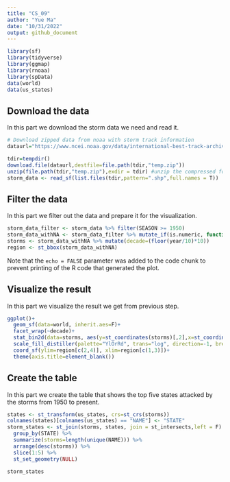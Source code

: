 ```yaml
---
title: "CS_09"
author: "Yue Ma"
date: "10/31/2022"
output: github_document
---
```


```r

library(sf)
library(tidyverse)
library(ggmap)
library(rnoaa)
library(spData)
data(world)
data(us_states)

```

## Download the data
In this part we download the storm data we need and read it.


```r
# Download zipped data from noaa with storm track information
dataurl="https://www.ncei.noaa.gov/data/international-best-track-archive-for-climate-stewardship-ibtracs/v04r00/access/shapefile/IBTrACS.NA.list.v04r00.points.zip"

tdir=tempdir()
download.file(dataurl,destfile=file.path(tdir,"temp.zip"))
unzip(file.path(tdir,"temp.zip"),exdir = tdir) #unzip the compressed folder
storm_data <- read_sf(list.files(tdir,pattern=".shp",full.names = T))
```

## Filter the data

In this part we filter out the data and prepare it for the visualization.

```r
storm_data_filter <- storm_data %>% filter(SEASON >= 1950)
storm_data_withNA <- storm_data_filter %>% mutate_if(is.numeric, function(x) ifelse(x==-999.0,NA,x))
storms <- storm_data_withNA %>% mutate(decade=(floor(year/10)*10))
region <- st_bbox(storm_data_withNA)

```

Note that the `echo = FALSE` parameter was added to the code chunk to prevent printing of the R code that generated the plot.

## Visualize the result

In this part we visualize the result we get from previous step.


```r
ggplot()+
  geom_sf(data=world, inherit.aes=F)+
  facet_wrap(~decade)+
  stat_bin2d(data=storms, aes(y=st_coordinates(storms)[,2],x=st_coordinates(storms)[,1]),bins=100)+
  scale_fill_distiller(palette="YlOrRd", trans="log", direction=-1, breaks = c(1,10,100,1000))+
  coord_sf(ylim=region[c(2,4)], xlim=region[c(1,3)])+
  theme(axis.title=element_blank())

```

## Create the table

In this part we create the table that shows the top five states attacked by the storms from 1950 to present.


```r
states <- st_transform(us_states, crs=st_crs(storms))
colnames(states)[colnames(us_states) == "NAME"] <- "STATE"
storm_states <- st_join(storms, states, join = st_intersects,left = F) %>%
  group_by(STATE) %>%
  summarize(storms=length(unique(NAME))) %>%
  arrange(desc(storms)) %>%
  slice(1:5) %>%
  st_set_geometry(NULL)

storm_states

```